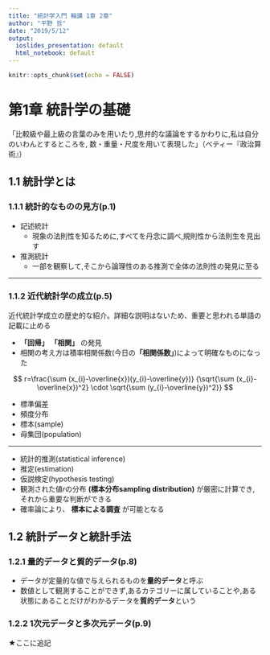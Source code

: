```yaml
---
title: "統計学入門 輪講 1章 2章"
author: "平野 哲"
date: "2019/5/12"
output:
  ioslides_presentation: default
  html_notebook: default
---
```


```r
knitr::opts_chunk$set(echo = FALSE)
```

# 第1章 統計学の基礎

「比較級や最上級の言葉のみを用いたり,思弁的な議論をするかわりに,私は自分のいわんとするところを,
数・重量・尺度を用いて表現した」（ベティー『政治算術』）


## 1.1 統計学とは

### 1.1.1 統計的なものの見方(p.1)

* 記述統計
    - 現象の法則性を知るために,すべてを丹念に調べ,規則性から法則生を見出す
* 推測統計
    - 一部を観察して,そこから論理性のある推測で全体の法則性の発見に至る

---

### 1.1.2 近代統計学の成立(p.5)

近代統計学成立の歴史的な紹介。詳細な説明はないため、重要と思われる単語の記載に止める

* **「回帰」** **「相関」** の発見
* 相関の考え方は積率相関係数(今日の**「相関係数」**)によって明確なものになった

$$
r=\frac{\sum (x_{i}-\overline{x})(y_{i}-\overline{y})}
  {\sqrt{\sum (x_{i}-\overline{x})^2} \cdot \sqrt{\sum (y_{i}-\overline{y})^2}}
$$

* 標準偏差
* 頻度分布
* 標本(sample)
* 母集団(population)

---

* 統計的推測(statistical inference)
* 推定(estimation)
* 仮説検定(hypothesis testing)
* 観測された値$r$の分布 **(標本分布sampling distribution)** が厳密に計算でき,それから重要な判断ができる
* 確率論により、 **標本による調査** が可能となる

## 1.2 統計データと統計手法

### 1.2.1 量的データと質的データ(p.8)

* データが定量的な値で与えられるものを**量的データ**と呼ぶ
* 数値として観測することができず,あるカテゴリーに属していることや,ある状態にあることだけがわかるデータを**質的データ**という

### 1.2.2 1次元データと多次元データ(p.9)

★ここに追記
